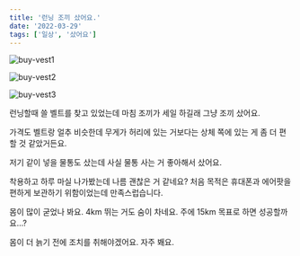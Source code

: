 ```yaml
---
title: '런닝 조끼 샀어요.'
date: '2022-03-29'
tags: ['일상', '샀어요']
---
```


![buy-vest1](/static/images/posts/buy-vest1.jpeg)

![buy-vest2](/static/images/posts/buy-vest2.jpeg)

![buy-vest3](/static/images/posts/buy-vest3.jpeg)

런닝할때 쓸 벨트를 찾고 있었는데 마침 조끼가 세일 하길래 그냥 조끼 샀어요.

가격도 벨트랑 얼추 비슷한데 무게가 허리에 있는 거보다는 상체 쪽에 있는 게 좀 더 편할 것 같았거든요.

저기 같이 넣을 물통도 샀는데 사실 물통 사는 거 좋아해서 샀어요.

착용하고 하루 마실 나가봤는데 나름 괜찮은 거 같네요? 처음 목적은 휴대폰과 에어팟을 편하게 보관하기 위함이었는데 만족스럽습니다.

몸이 많이 굳었나 봐요. 4km 뛰는 거도 숨이 차네요. 주에 15km 목표로 하면 성공할까요...?

몸이 더 늙기 전에 조치를 취해야겠어요. 자주 봬요.